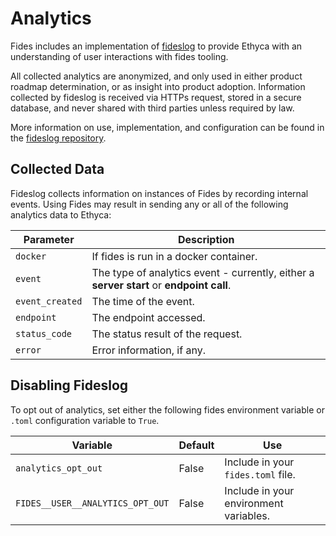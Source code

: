 
<NextSeo
  title="Analytics"
  description="Delve into our project's logging system to enhance issue tracking and operational transparency using effective logging practices."
/>

# Analytics

Fides includes an implementation of [fideslog](https://github.com/ethyca/fideslog) to provide Ethyca with an understanding of user interactions with fides tooling.

All collected analytics are anonymized, and only used in either product roadmap determination, or as insight into product adoption. Information collected by fideslog is received via HTTPs request, stored in a secure database, and never shared with third parties unless required by law.

More information on use, implementation, and configuration can be found in the [fideslog repository](https://github.com/ethyca/fideslog#readme).

## Collected Data

Fideslog collects information on instances of Fides by recording internal events. Using Fides may result in sending any or all of the following analytics data to Ethyca:  

| Parameter | Description |
|----|----|
| `docker` | If fides is run in a docker container. |
| `event` | The type of analytics event - currently, either a **server start** or **endpoint call**.
| `event_created` | The time of the event. |
| `endpoint` | The endpoint accessed. |
| `status_code` | The status result of the request. |
| `error` | Error information, if any. |

## Disabling Fideslog

To opt out of analytics, set either the following fides environment variable or `.toml` configuration variable to `True`.

| Variable | Default | Use |
|---|---|---|
| `analytics_opt_out` | False | Include in your `fides.toml` file. |
| `FIDES__USER__ANALYTICS_OPT_OUT` | False | Include in your environment variables. |

